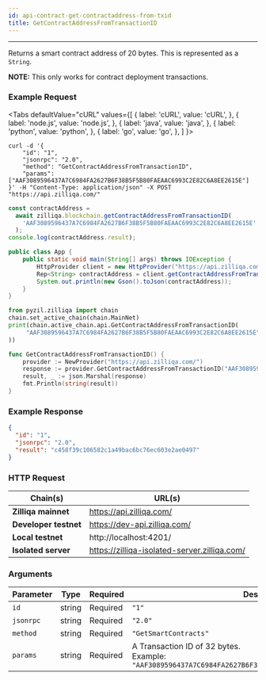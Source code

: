 ```yaml
---
id: api-contract-get-contractaddress-from-txid
title: GetContractAddressFromTransactionID
---
```


---

Returns a smart contract address of 20 bytes. This is represented as a `String`.

**NOTE:** This only works for contract deployment transactions.

### Example Request


<Tabs
  defaultValue="cURL"
  values={[
    { label: 'cURL', value: 'cURL', },
    { label: 'node.js', value: 'node.js', },
    { label: 'java', value: 'java', },
    { label: 'python', value: 'python', },
    { label: 'go', value: 'go', },
  ]
}>

<TabItem value="cURL">

```shell
curl -d '{
    "id": "1",
    "jsonrpc": "2.0",
    "method": "GetContractAddressFromTransactionID",
    "params": ["AAF3089596437A7C6984FA2627B6F38B5F5B80FAEAAC6993C2E82C6A8EE2615E"]
}' -H "Content-Type: application/json" -X POST "https://api.zilliqa.com/"
```

</TabItem>
<TabItem value="node.js">

```js
const contractAddress =
  await zilliqa.blockchain.getContractAddressFromTransactionID(
    'AAF3089596437A7C6984FA2627B6F38B5F5B80FAEAAC6993C2E82C6A8EE2615E'
  );
console.log(contractAddress.result);
```

</TabItem>
<TabItem value="java">

```java
public class App {
    public static void main(String[] args) throws IOException {
        HttpProvider client = new HttpProvider("https://api.zilliqa.com");
        Rep<String> contractAddress = client.getContractAddressFromTransactionID("AAF3089596437A7C6984FA2627B6F38B5F5B80FAEAAC6993C2E82C6A8EE2615E");
        System.out.println(new Gson().toJson(contractAddress));
    }
}
```

</TabItem>

<TabItem value="python">

```python
from pyzil.zilliqa import chain
chain.set_active_chain(chain.MainNet)
print(chain.active_chain.api.GetContractAddressFromTransactionID(
     "AAF3089596437A7C6984FA2627B6F38B5F5B80FAEAAC6993C2E82C6A8EE2615E"
))
```

</TabItem>

<TabItem value="go">

```go
func GetContractAddressFromTransactionID() {
	provider := NewProvider("https://api.zilliqa.com/")
	response := provider.GetContractAddressFromTransactionID("AAF3089596437A7C6984FA2627B6F38B5F5B80FAEAAC6993C2E82C6A8EE2615E")
	result, _ := json.Marshal(response)
	fmt.Println(string(result))
}
```

</TabItem>
</Tabs>

### Example Response

```json
{
  "id": "1",
  "jsonrpc": "2.0",
  "result": "c458f39c106582c1a49bac6bc76ec603e2ae0497"
}
```

### HTTP Request

| Chain(s)              | URL(s)                                       |
| --------------------- | -------------------------------------------- |
| **Zilliqa mainnet**   | https://api.zilliqa.com/                     |
| **Developer testnet** | https://dev-api.zilliqa.com/                 |
| **Local testnet**     | http://localhost:4201/                       |
| **Isolated server**   | https://zilliqa-isolated-server.zilliqa.com/ |

### Arguments

| Parameter | Type   | Required | Description                                                                                                       |
| --------- | ------ | -------- | ----------------------------------------------------------------------------------------------------------------- |
| `id`      | string | Required | `"1"`                                                                                                             |
| `jsonrpc` | string | Required | `"2.0"`                                                                                                           |
| `method`  | string | Required | `"GetSmartContracts"`                                                                                             |
| `params`  | string | Required | A Transaction ID of 32 bytes. <br/> Example: `"AAF3089596437A7C6984FA2627B6F38B5F5B80FAEAAC6993C2E82C6A8EE2615E"` |
